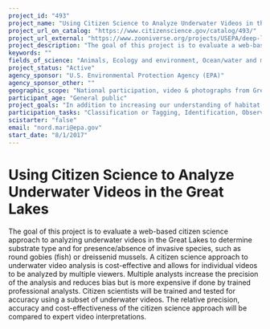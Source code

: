 ```yaml
---
project_id: "493"
project_name: "Using Citizen Science to Analyze Underwater Videos in the Great Lakes"
project_url_on_catalog: "https://www.citizenscience.gov/catalog/493/"
project_url_external: "https://www.zooniverse.org/projects/USEPA/deep-lake-explorer"
project_description: "The goal of this project is to evaluate a web-based citizen science approach to analyzing underwater videos in the Great Lakes to determine substrate type and for presence/absence of invasive species, such as round gobies (fish) or dreissenid mussels.  A citizen science approach to underwater video analysis is cost-effective and allows for individual videos to be analyzed by multiple viewers. Multiple analysts increase the precision of the analysis and reduces bias but is more expensive if done by trained professional analysts. Citizen scientists will be trained and tested for accuracy using a subset of underwater videos. The relative precision, accuracy and cost-effectiveness of the citizen science approach will be compared to expert video interpretations."
keywords: ""
fields_of_science: "Animals, Ecology and environment, Ocean/water and marine"
project_status: "Active"
agency_sponsor: "U.S. Environmental Protection Agency (EPA)"
agency_sponsor_other: ""
geographic_scope: "National participation, video & photographs from Great Lakes"
participant_age: "General public"
project_goals: "In addition to increasing our understanding of habitat characteristics and invasive species in the Great Lakes nearshore, this project aims to address the following questions -  A) Can a citizen science approach to underwater video analysis meet the information needs of managers?  B)  How does the data produced by citizen scientists compare to the data produced by experts in terms of precision, accuracy, and relevancy to management needs? What effects if any does video quality and attribute selection have when comparing analysis of experts and citizen scientists?"
participation_tasks: "Classification or Tagging, Identification, Observation"
scistarter: "false"
email: "nord.mari@epa.gov"
start_date: "8/1/2017"
---
```


# Using Citizen Science to Analyze Underwater Videos in the Great Lakes

The goal of this project is to evaluate a web-based citizen science approach to analyzing underwater videos in the Great Lakes to determine substrate type and for presence/absence of invasive species, such as round gobies (fish) or dreissenid mussels.  A citizen science approach to underwater video analysis is cost-effective and allows for individual videos to be analyzed by multiple viewers. Multiple analysts increase the precision of the analysis and reduces bias but is more expensive if done by trained professional analysts. Citizen scientists will be trained and tested for accuracy using a subset of underwater videos. The relative precision, accuracy and cost-effectiveness of the citizen science approach will be compared to expert video interpretations.
